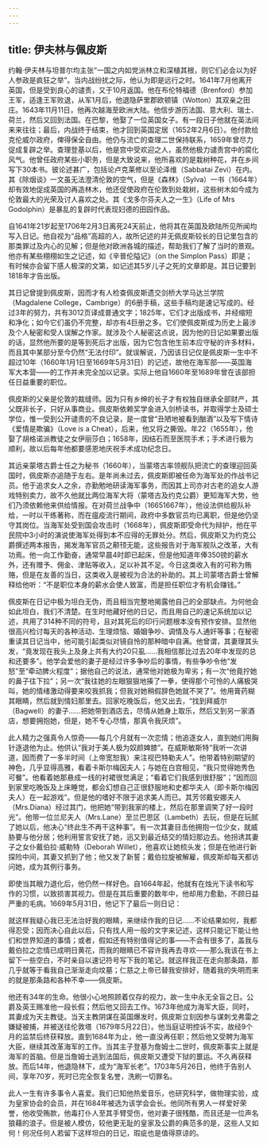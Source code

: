 ```yaml
---
---
---
```

title: 伊夫林与佩皮斯
---




约翰·伊夫林与坦普尔均主张“一国之内如党派林立和深植其根，则它们必会以为好人参政是疯狂之举”。当内战纷扰之际，他认为即是远行之时。1641年7月他离开英国，但是受到良心的谴责，又于10月返国。他在布伦特福德（Brenford）参加王军，适逢王军败退，从军1月后，他退隐萨里郡欧顿镇（Wotton）其双亲之田庄。1643年11月11日，他再次越海至欧洲大陆。他信步游历法国、意大利、瑞士、荷兰，然后又回到法国。在巴黎，他娶了一位英国女子。有一段日子他就在英法间来来往往；最后，内战终于结束，他才回到英国定居（1652年2月6日）。他付款给克伦威尔政府，俾得保全自由。他仍与流亡的查理二世保持联系，1659年曾尽力促成复辟之举。查理登基以后，他是宫中受欢迎之人，虽然他极力谴责宫中的腐化风气。他曾任政府某些小职务，但是大致说来，他所喜欢的是栽树种花，并在乡间写下30本书。彼论述甚广，包括论卢克莱修以至论泽维（Sabbatai Zevi）在内。其《除烟谈》一文虽无法澄清伦敦的空气，但是《森林》（Sylva）一书（1664年）却有效地促成英国的再造林木，他还促使政府在伦敦到处栽树，这些树木如今成为伦敦最大的光荣及讨人喜欢之处。其《戈多尔芬夫人之一生》（Life of Mrs Godolphin）是暴乱的复辟时代表现妇德的田园作品。

自1641年21岁起至1706年2月3日离死24天前止，他将其在英国及欧陆所见所闻均写入日记。他自视为“品格”高超的人，故所记述的并无佩皮斯较长的日记里包含的那类罪过及内心的见解；但是他对欧洲各城的描述，帮助我们了解了当时的景观。他亦有某些栩栩如生之记述，如《辛普伦隘记》（on the Simplon Pass）即是；有时候亦会留下感人极深的文第，如记述其5岁儿子之死的文章即是。其日记要到1818年才告出版。

其日记曾提到佩皮斯，因而才有人检查佩皮斯遗交剑桥大学马达兰学院（Magdalene College，Cambrige）的6册手稿，这些手稿均是速记写成的。经过3年的努力，共有3012页译成普通文字；1825年，它们才出版成书，并经缩短和净化；如今它们虽仍不完整，却亦有4巨册之多。它们使佩皮斯成为历史上最涉及个人秘密和受人误解之作家。就涉及个人秘密这点说，因为他的日记如果要出版的话，显然他所要的是等到死后才出版，因为它包含他生前本应守秘的许多材料，而且其中某部分至今仍然“无法付印”。就误解说，乃因该日记仅是佩皮斯一生中不超过10年（1660年1月1日至1669年5月31日）的记述，故他在海军部——英国海军大本营——的工作并未完全加以记录。实际上他自1660年至1689年曾在该部担任日益重要的职位。

佩皮斯的父亲是伦敦的裁缝师。因为只有乡绅的长子才有权独自继承全部财产，其父既非长子，只好从事商业。佩皮斯依赖奖学金进入剑桥读书，并取得学士及硕士学位，惟一受到公开谴责的不良记录，是一度曾“丑陋地被看到酗酒”以及写下情诗《爱情是欺骗》（Love is a Cheat），后来，他又将之撕毁。年22（1655年），他娶了胡格诺派教徒之女伊丽莎白；1658年，因结石而至医院手术；手术进行极为顺利，故以后每年他都要感恩地庆祝手术成功纪念日。

其远亲蒙塔古爵士任之为秘书（1660年），当蒙塔古率领舰队把流亡的查理迎回英国时，佩皮斯亦追随于左右。是年尚未过去，佩皮斯即被任命为海军处的作战书记员。他于追求女人之余，亦勤勉地研读海军事务，而因其上司亦对古老的追女人游戏特别卖力，故不久他就比两位海军大将（蒙塔古及约克公爵）更知海军大势，他们乃须依赖他来供给情报。在对荷兰战争中（16651667年），他设法供给舰队补给，一时以干练著称，而在瘟疫流行期间，政府中多数官员均已离职，但是他仍坚守其岗位。当海军处受到国会攻击时（1668年），佩皮斯即受命代为辩护，他在平民院中3小时的演说使海军处得到本不应得的无罪处分。然后，佩皮斯又为约克公爵撰述两本报告，揭发海军官员之颟顸无能，这些报告对于海军舰队之改革，大有功焉。他一向工作勤奋，通常早晨4时即已起床，但是他知道年俸350镑的薪水外，还有赠予、佣金、津贴等收入，足以补其不足。今日这类收入有的可称为贿赂，但是在友善的当日，这类收入是被视为合法的补助的。其上司蒙塔古爵士曾解释给他听：“不是职位本身的薪水会使人致富，而是担任职位才有机会赚钱。”

佩皮斯在日记中极为坦白无伪，而且相当完整地揭露他自己的全部缺点。为何他会如此坦白，我们不清楚。在生时他藏好他的日记，而且用自己的速记系统加以记述，共用了314种不同的符号，且对其死后的印行问题根本没有预作安排。显然他很高兴检讨每天的各种活动、生理烦恼、婚姻争吵、调情及与人通奸等事；在秘密重读其日记当中，他可能引起类似对镜自怜的那种暗中自满。他曾谓，其妻理其头发，“竟发现在我头上及身上共有大约20只虱……我相信那比过去20年中发现的总和还要多”。他学会爱他的妻子是经过许多争吵后的事情，有些争吵令他“发怒”至“牵动脾火程度”；据他自己的说法，通常他对她极为卑劣；有一次“他竟拧她的鼻子往下拉”；另一次“我往她的左眼狠狠地揍了一拳，使得那个可怜的人痛极哭叫，她的情绪激动得要来咬我抓我；但我对她稍假辞色她就不哭了”。他用膏药糊其眼睛，然后就到情妇那里去。回家吃晚饭后，他又出去，“找到拜威尔（Bagwell）的妻子……把她带到酒店去，尽情从她身上取乐，然后又到另一家酒店，想要拥抱她，但是，她不专心尽情，那真令我厌烦”。

此人精力之强真令人惊奇——每几个月就有一次恋情；他追逐女人，直到她们用胸针逐退他为止。他供认“我对于美人极为奴颜婢膝”。在威斯敏斯特“我听一次讲道，因而费了一多半时间（上帝宽恕我）来注视巴特勒夫人”。他带着特别期望的神色，几乎显得高雅，看着卡斯尔梅因夫人；与她在白宫相见，“我只觉得她秀色可餐”。他看着她那悬成一线的衬裙很觉满足；“看着它们我感到很舒服”；“因而回到家里吃晚饭及上床睡觉，都会幻想自己正很舒服地和史都华夫人（即卡斯尔梅因夫人）在一起游戏”。但是他的嗜好不限于追求美人而已。其芳邻戴安娜夫人（Mrs.Diana）经过其门，他把她“带到我家的楼上，然后在那里调笑了好一段时光”。他带一位兰尼夫人（Mrs.Lane）至兰巴思区（Lambeth）去玩，但是在玩腻了她以后，他决心“终此生不再干这种事”。有一次其妻目击他拥抱一位少女，就威胁要与他分居；他利用誓言安抚了她，迅又到最近结交的情妇那边去。他拐诱其妻子之女仆戴伯拉·威勒特（Deborah Willet），他喜欢让她梳头发；但是在他进行新探险中间，其妻又抓到了他；他又发了新誓；戴伯拉旋被解雇，佩皮斯却每天都访问她，成为其例行事务。

即使当其眼力退化后，他仍然一样好色。自1664年起，他就有在烛光下读书和写作的习惯，以致损害其视力。但是在其后重要的数年中，他却用力愈勤，不顾日益严重的毛病。1669年5月31日，他记下了最后一则日记：

就这样我疑心我已无法治好我的眼睛，来继续作我的日记……不论结果如何，我都得忍受；因而决心自此以后，只有找人用一般的文字来记述，这样只能记下能让他们和世界知道的事情；或者，假如还有特别值得记的事——不会有很多了，盖我与戴伯拉之恋情已成明日黄花，而我的眼睛已不容许我再去寻欢——那么我该在书上留下一些空白，不时亲自以速记符号写下我的笔记。就这样我正在走向那条路，那几乎就等于看我自己渐渐走向坟墓；仁慈之上帝已替我安排好，随着我的失明而来的就是那条路和各种不幸——佩皮斯。



他还有34年的生命。他很小心地照顾着仅存的视力，故一生中永无全盲之日。公爵及英王赐准他一段长假；然后他又回去工作。1673年他成为海军大臣，同时，其妻成为天主教徒。当天主教阴谋在英国爆发时，佩皮斯立刻因参与谋刺戈弗雷之嫌疑被捕，并被送往伦敦塔（1679年5月22日）。他当庭证明控诉不实，故经9个月的监禁后终获释放。直到1684年为止，他一直没再任职；然后他又受聘为海军大臣，继续其改革海军的工作。当其主子登基为詹姆士二世时，佩皮斯事实上就是海军的首脑。但是当詹姆士逃到法国后，佩皮斯又遭受下狱的噩运。不久再获释放。而后14年，他退隐林下，成为“海军长老”。1703年5月26日，他终于告别人间，享年70岁，死时已完全恢复名誉，洗刷一切罪名。

此人一生有许多事令人喜爱。我们已知他热爱音乐，也研究科学，做物理实验，成为皇家协会的会员，并在1684年被选为该学会会长。他同所有男人一样爱好荣誉，他收受贿款，他毒打仆人至其手臂受伤，他对妻子很残酷，而且还是一位声名狼藉的浪子。但是被人模仿，较他更无耻的皇家及公爵的典范多的是，这些人又如何！何况任何人若留下这样坦白的日记，瑕疵也是值得原谅的。